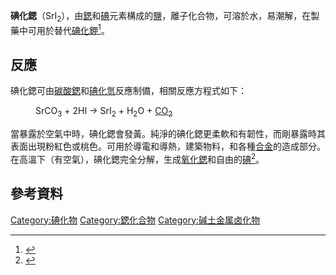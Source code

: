 {{chembox
| verifiedrevid = 409512547
| ImageFile = Strontium-iodide-unit-cell-3D-balls.png
| ImageSize = 
| IUPACName = 碘化鍶
| SystematicName = 
| OtherNames = 
| Section1 = {{Chembox Identifiers
| CASNo = 10476-86-5
| CASNo_Comment =  無結晶水
| CASNo_Ref = {{cascite|correct|??}}
|  Abbreviations  =  
|  EINECS  =  
|  PubChem  =  
|  SMILES  =  [I-].[Sr+2].[I-]
|  InChI  =  
|  RTECS  =  WK9275000|  UNII_Ref  = {{fdacite|changed|FDA}}|  UNII  =  F6V5HOR0O5
}}
| Section2 = {{Chembox Properties
| Formula = [[鍶|Sr]][[碘|I<sub>2</sub>]]（無結晶水）<br>SrI<sub>2</sub>·6[[水|H<sub>2</sub>O]]（六水合物）
| MolarMass = 341.43 （無結晶水）
| Appearance = 無色至白色晶體
| Density = 5.459 g/cm³（無結晶水）<br>4.415g/cm³（六結晶水）
| MeltingPt = 507-645°C <ref>
{{Citation | editor-last= Turner, Jr.
 | editor-first=Francis M. | date =1920 | title =The Condensed Chemical Dictionary
 | publication-place =New York | publisher =The Chemical Catalog Company | pages = 449
 | url =http://books.google.com/?id=y8y0XE0nsYEC&pg=PA449 | accessdate = 2007-12-10}}</ref>
| BoilingPt = 1773 °C （分解）
| Boiling_notes = 
| Solubility = 64.0 g/100 mL (20°C)<ref name = "Seidell"><br> 177 g.100 mL (20 °C)
{{Citation  | last =Seidell 
 | first =Atherton  | date =1907 | title =Solubilities of Inorganic and Organic Substances | publication-place =New York | publisher =D. Van Nostrand | pages = 318
 | url =http://books.google.com/?id=7Y8AAAAAMAAJ&pg=PA318 | accessdate = 2007-12-10
}}
</ref>
| SolubleOther = 3.1 g/100 ml (4°C) <ref name = "Seidell"/>
| Solvent = [[乙醇|乙醇]] 
| LogP = 
| VaporPressure = 
| HenryConstant = 
| AtmosphericOHRateConstant = 
| pKa = 
| pKb = }}
| Section3 = {{Chembox Structure
|   CrystalStruct = [[斜方晶系|斜方晶系]], [[皮尔逊符号|''oP24'']]
|   SpaceGroup = Pbca, No. 61 
 }}
| Section4 = {{Chembox Thermochemistry
| DeltaHf = 
| DeltaHc = 
| Entropy = 
| HeatCapacity = }}
| Section5 = {{Chembox Pharmacology
| PregCat_US = }}
| Section7 = {{Chembox Hazards
| EUClass = 
| EUIndex = 
| MainHazards = 腐蚀性
| NFPA-H = 1
| NFPA-F = 0
| NFPA-R = 0
| NFPA-O =  
| RPhrases =  {{R14}} {{R34}}
| SPhrases = {{S22}} {{S26}} {{S27}} {{S36/37/39}}{{S45}} <ref>[http://www.sigmaaldrich.com/catalog/search/ProductDetail/ALDRICH/400696 400696 Strontium iodide anhydrous, beads, −10 mesh, 99.99+ %<!-- Bot generated title -->]</ref>
| RSPhrases = 
| FlashPt = 
| Autoignition = 
| ExploLimits = 
| LD50 =
| PEL = }}
| Section8 = {{Chembox Related
| OtherAnions = [[氟化鍶|氟化鍶]]<br>[[氯化鍶|氯化鍶]]<br>[[溴化鍶|溴化鍶]]
| OtherCations = [[碘化鈹|碘化鈹]]<br/>[[碘化鎂|碘化鎂]]<br/>[[碘化鈣|碘化鈣]]<br/>[[碘化鋇|碘化鋇]]
| OtherFunctn = 
| Function = 
| OtherCpds = }}
}}

'''碘化鍶'''（SrI<sub>2</sub>），由[[鍶|鍶]]和[[碘|碘]]元素構成的[[鹽|鹽]]，離子化合物，可溶於水，易潮解，在製藥中可用於替代[[碘化鉀|碘化鉀]]<ref>{{Citation | last =Shoemaker | first =John V. | date =1908 | title =A Practical Treatise on Materia Medica and Therapeutics 
 | edition =7th | publication-place =Philadelphia | publisher =F. A. Davis | pages = 854
 | url =http://books.google.com/?id=E-1xq8ScRD8C&pg=RA1-PA854 | accessdate = 2007-12-10}}
</ref>。

==反應==
碘化鍶可由[[碳酸鍶|碳酸鍶]]和[[碘化氫|碘化氫]]反應制備，相關反應方程式如下：
:SrCO<sub>3</sub>  +   2HI  →  SrI<sub>2</sub>  +  H<sub>2</sub>O + [[二氧化碳|CO<sub>2</sub>]]

當暴露於空氣中時，碘化鍶會發黃。純淨的碘化鍶更柔軟和有韌性，而剛暴露時其表面出現粉紅色或桃色。可用於導電和導熱，建築物料，和各種[[合金|合金]]的造成部分。在高溫下（有空氣），碘化鍶完全分解，生成[[氧化鍶|氧化鍶]]和自由的[[碘|碘]]<ref>
{{Citation  | last =Bartley
 | first =Elias H. | date =1898 | title =Text-book of Medical and Pharmaceutical Chemistry
 | edition =5th | publication-place =Philadelphia | publisher =P. Blakiston | pages = 267–268
 | url =http://books.google.com/?id=qdwUkA_aHWsC&pg=PA267 | accessdate = 2007-12-10
}}
</ref>。

==參考資料==
<references/>

{{鍶化合物}}

[[Category:碘化物|Category:碘化物]]
[[Category:鍶化合物|Category:鍶化合物]]
[[Category:碱土金属卤化物|Category:碱土金属卤化物]]